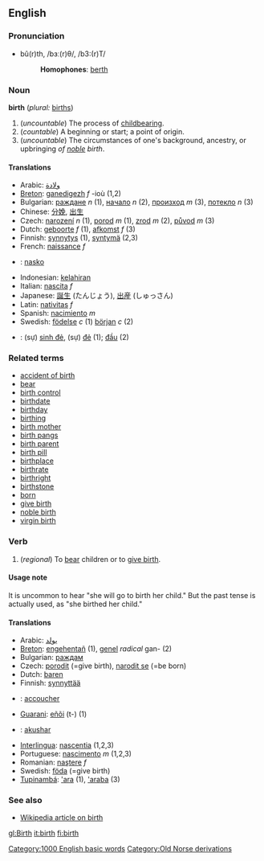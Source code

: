 ==English==

===Pronunciation===
*bû(r)th, /bɜː(r)θ/, /b3:(r)T/
*:'''Homophones''': [[berth]]

===Noun===
'''birth'''  (''plural:'' [[births]])

# (''uncountable'') The process of [[childbearing]].<!-- #2 between current 1&2: an instance of birth (countable), #1 is uncountable -->
# (''countable'') A beginning or start; a point of origin.
# (''uncountable'') The circumstances of one's background, ancestry, or upbringing ''of [[noble]] birth''.

====Translations====
*Arabic: [[ولادة]]
*[[Breton]]: [[ganedigezh]] ''f'' -ioù (1,2)
*Bulgarian: [[раждане]] ''n'' (1), [[начало]] ''n'' (2), [[произход]] ''m'' (3), [[потекло]] ''n'' (3)
*Chinese: [[分娩]], [[出生]]
*Czech: [[narození]] ''n'' (1), [[porod]] ''m'' (1), [[zrod]] ''m'' (2), [[původ]] ''m'' (3) 
*Dutch: [[geboorte]] ''f'' (1), [[afkomst]] ''f'' (3)
*Finnish: [[synnytys]] (1), [[syntymä]] (2,3)
*French: [[naissance]] ''f''
* {{io}} : [[nasko]]
*Indonesian: [[lahir|kelahiran]]
*Italian: [[nascita]] ''f''
*Japanese: [[誕生]] (たんじょう), [[出産]] (しゅっさん)
*Latin: [[nativitas]] ''f''
*Spanish: [[nacimiento]] ''m''
*Swedish: [[födelse]] ''c'' (1) [[början]] ''c'' (2)
*{{vi}}: (sự) [[sinh đẻ]], (sự) [[đẻ]] (1); [[đầu]] (2)

===Related terms===
*[[accident of birth]]
*[[bear]]
*[[birth control]]
*[[birthdate]]
*[[birthday]]
*[[birthing]]
*[[birth mother]]
*[[birth pangs]]
*[[birth parent]]
*[[birth pill]]
*[[birthplace]]
*[[birthrate]]
*[[birthright]]
*[[birthstone]]
*[[born]]
*[[give birth]]
*[[noble birth]]
*[[virgin birth]]

===Verb===
{{en-infl-reg-consonant|birth||}}
# (''regional'') To [[bear]] children or to [[give birth]].

====Usage note====
It is uncommon to hear "she will go to birth her child."  But the past tense is actually used, as "she birthed her child."

====Translations====
*Arabic: [[يولد]]
*[[Breton]]: [[engehentañ]] (1), [[genel]] ''radical'' gan- (2)
*Bulgarian: [[раждам]]
*Czech: [[porodit]] (=give birth), [[narodit se]] (=be born)
*Dutch: [[baren]]
*Finnish: [[synnyttää]]
*{{fr}}: [[accoucher]]
*[[Guarani]]: [[eñõi]] (t-) (1)
*{{io}}: [[akushar]]
*[[Interlingua]]: [[nascentia]] (1,2,3)
*Portuguese: [[nascimento]] ''m'' (1,2,3)
*Romanian: [[naştere]] ''f''
*Swedish: [[föda]] (=give birth)
*[[Tupinambá]]: [['ara]] (1), [['araba]] (3)

=== See also ===
* [[w:birth|Wikipedia article on birth]]

[[Category:1000 English basic words]]
[[Category:Old Norse derivations]]

[[gl:Birth]]
[[it:birth]]
[[fi:birth]]